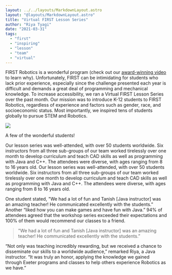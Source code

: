 ```yaml
---
layout: ../../layouts/MarkdownLayout.astro
layout: "@layouts/MarkdownLayout.astro"
title: "Virtual FIRST Lesson Series"
author: "Riya Tyagi"
date: "2021-03-31"
tags:
  - "first"
  - "inspiring"
  - "lesson"
  - "team"
  - "virtual"
---
```


FIRST Robotics is a wonderful program (check out our [award-winning video](https://www.youtube.com/watch?v=FzZ22lPp31k&ab_channel=100%25Electronica) to learn why). Unfortunately, FIRST can be intimidating for students who lack prior experience, especially since the challenge presented each year is difficult and demands a great deal of programming and mechanical knowledge. To increase accessibility, we ran a Virtual FIRST Lesson Series over the past month. Our mission was to introduce K-12 students to FIRST Robotics, regardless of experience and factors such as gender, race, and socioeconomic status. Most importantly, we inspired tens of students globally to pursue STEM and Robotics.

![](/images/Untitled.png)

A few of the wonderful students!

Our lesson series was well-attended, with over 50 students worldwide. Six instructors from all three sub-groups of our team worked tirelessly over one month to develop curriculum and teach CAD skills as well as programming with Java and C++. The attendees were diverse, with ages ranging from 8 to 16 years old. Our lesson series was well-attended, with over 50 students worldwide. Six instructors from all three sub-groups of our team worked tirelessly over one month to develop curriculum and teach CAD skills as well as programming with Java and C++. The attendees were diverse, with ages ranging from 8 to 16 years old.

One student stated, "We had a lot of fun and Tanish \[Java instructor\] was an amazing teacher! He communicated excellently with the students.” Another “liked how you can make games and have fun with Java.” 94% of attendees agreed that the workshop series exceeded their expectations and 100% of them would recommend our classes to a friend.

> "We had a lot of fun and Tanish \[Java instructor\] was an amazing teacher! He communicated excellently with the students.”

“Not only was teaching incredibly rewarding, but we received a chance to disseminate our skills to a worldwide audience,” remarked Riya, a Java instructor. “It was truly an honor, applying the knowledge we gained through Exeter programs and classes to help others experience Robotics as we have.”
